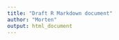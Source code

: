 ```yaml
---
title: "Draft R Markdown document"
author: "Morten"
output: html_document
---
```





```r




```


